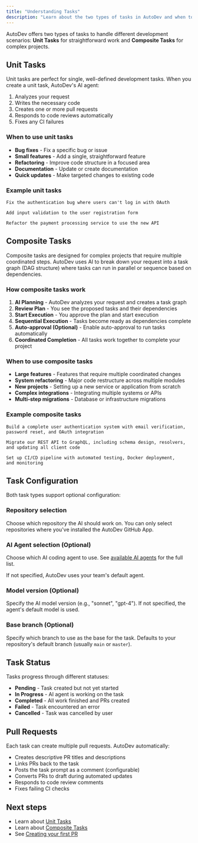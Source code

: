```yaml
---
title: "Understanding Tasks"
description: "Learn about the two types of tasks in AutoDev and when to use each"
---
```


AutoDev offers two types of tasks to handle different development scenarios: **Unit Tasks** for straightforward work and **Composite Tasks** for complex projects.

## Unit Tasks

Unit tasks are perfect for single, well-defined development tasks. When you create a unit task, AutoDev's AI agent:

1. Analyzes your request
2. Writes the necessary code
3. Creates one or more pull requests
4. Responds to code reviews automatically
5. Fixes any CI failures

### When to use unit tasks

- **Bug fixes** - Fix a specific bug or issue
- **Small features** - Add a single, straightforward feature
- **Refactoring** - Improve code structure in a focused area
- **Documentation** - Update or create documentation
- **Quick updates** - Make targeted changes to existing code

### Example unit tasks

```
Fix the authentication bug where users can't log in with OAuth
```

```
Add input validation to the user registration form
```

```
Refactor the payment processing service to use the new API
```

## Composite Tasks

Composite tasks are designed for complex projects that require multiple coordinated steps. AutoDev uses AI to break down your request into a task graph (DAG structure) where tasks can run in parallel or sequence based on dependencies.

### How composite tasks work

1. **AI Planning** - AutoDev analyzes your request and creates a task graph
2. **Review Plan** - You see the proposed tasks and their dependencies
3. **Start Execution** - You approve the plan and start execution
4. **Sequential Execution** - Tasks become ready as dependencies complete
5. **Auto-approval (Optional)** - Enable auto-approval to run tasks automatically
6. **Coordinated Completion** - All tasks work together to complete your project

### When to use composite tasks

- **Large features** - Features that require multiple coordinated changes
- **System refactoring** - Major code restructure across multiple modules
- **New projects** - Setting up a new service or application from scratch
- **Complex integrations** - Integrating multiple systems or APIs
- **Multi-step migrations** - Database or infrastructure migrations

### Example composite tasks

```
Build a complete user authentication system with email verification,
password reset, and OAuth integration
```

```
Migrate our REST API to GraphQL, including schema design, resolvers,
and updating all client code
```

```
Set up CI/CD pipeline with automated testing, Docker deployment,
and monitoring
```

## Task Configuration

Both task types support optional configuration:

### Repository selection
Choose which repository the AI should work on. You can only select repositories where you've installed the AutoDev GitHub App.

### AI Agent selection (Optional)
Choose which AI coding agent to use. See [available AI agents](/autodev/getting-started/ai-agent) for the full list.

If not specified, AutoDev uses your team's default agent.

### Model version (Optional)
Specify the AI model version (e.g., "sonnet", "gpt-4"). If not specified, the agent's default model is used.

### Base branch (Optional)
Specify which branch to use as the base for the task. Defaults to your repository's default branch (usually `main` or `master`).

## Task Status

Tasks progress through different statuses:

- **Pending** - Task created but not yet started
- **In Progress** - AI agent is working on the task
- **Completed** - All work finished and PRs created
- **Failed** - Task encountered an error
- **Cancelled** - Task was cancelled by user

## Pull Requests

Each task can create multiple pull requests. AutoDev automatically:

- Creates descriptive PR titles and descriptions
- Links PRs back to the task
- Posts the task prompt as a comment (configurable)
- Converts PRs to draft during automated updates
- Responds to code review comments
- Fixes failing CI checks

## Next steps

- Learn about [Unit Tasks](/autodev/tasks/unit/index)
- Learn about [Composite Tasks](/autodev/tasks/composite/index)
- See [Creating your first PR](/autodev/getting-started/first-pr)
